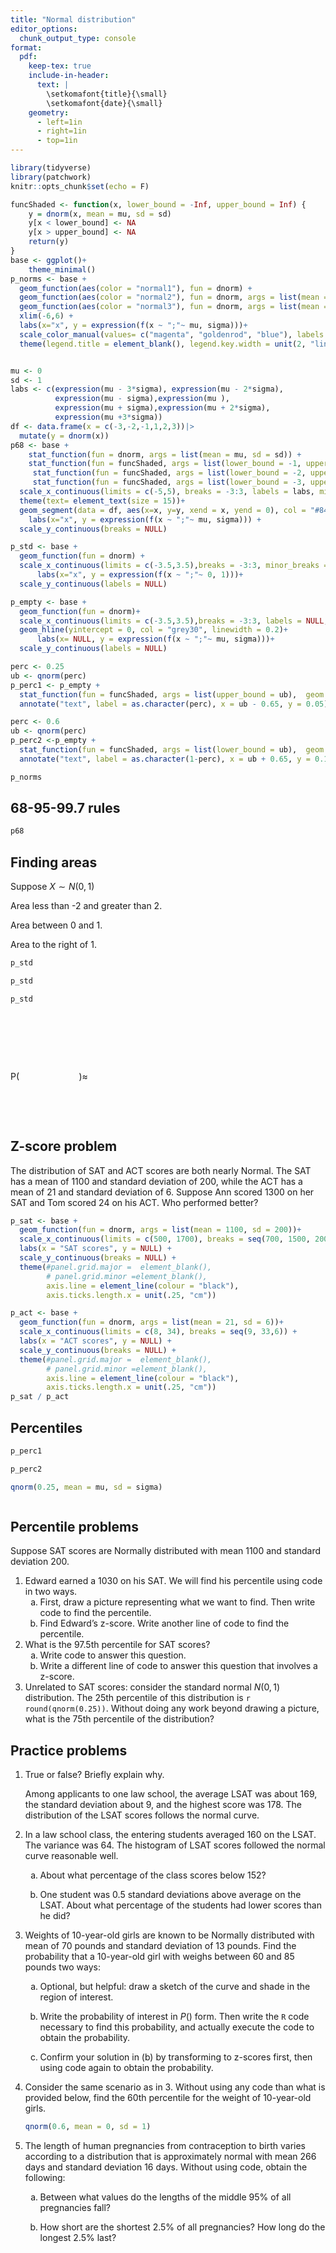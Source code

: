 ```yaml
---
title: "Normal distribution"
editor_options: 
  chunk_output_type: console
format:
  pdf:
    keep-tex: true
    include-in-header:
      text: |
        \setkomafont{title}{\small}
        \setkomafont{date}{\small}
    geometry:
      - left=1in
      - right=1in
      - top=1in
---
```


```r
library(tidyverse)
library(patchwork)
knitr::opts_chunk$set(echo = F) 
```

```r
funcShaded <- function(x, lower_bound = -Inf, upper_bound = Inf) {
    y = dnorm(x, mean = mu, sd = sd)
    y[x < lower_bound] <- NA
    y[x > upper_bound] <- NA
    return(y)
}
base <- ggplot()+
    theme_minimal()
p_norms <- base +
  geom_function(aes(color = "normal1"), fun = dnorm) +
  geom_function(aes(color = "normal2"), fun = dnorm, args = list(mean = 2) ) +
  geom_function(aes(color = "normal3"), fun = dnorm, args = list(mean = 0, sd = 2)) +
  xlim(-6,6) +
  labs(x="x", y = expression(f(x ~ ";"~ mu, sigma)))+
  scale_color_manual(values= c("magenta", "goldenrod", "blue"), labels = c("\n\n", "\n\n", "\n\n")) +
  theme(legend.title = element_blank(), legend.key.width = unit(2, "line"), text=element_text(size = 16))


mu <- 0
sd <- 1
labs <- c(expression(mu - 3*sigma), expression(mu - 2*sigma),
          expression(mu - sigma),expression(mu ),
          expression(mu + sigma),expression(mu + 2*sigma),
          expression(mu +3*sigma))
df <- data.frame(x = c(-3,-2,-1,1,2,3))|>
  mutate(y = dnorm(x))
p68 <- base + 
    stat_function(fun = dnorm, args = list(mean = mu, sd = sd)) + 
    stat_function(fun = funcShaded, args = list(lower_bound = -1, upper_bound = 1),  geom = "area", fill = "#84CA72", alpha = .8) +
     stat_function(fun = funcShaded, args = list(lower_bound = -2, upper_bound = 2),  geom = "area", fill = "#84CA72", alpha = .5)  +
     stat_function(fun = funcShaded, args = list(lower_bound = -3, upper_bound = 3),  geom = "area", fill = "#84CA72", alpha = .4) +
  scale_x_continuous(limits = c(-5,5), breaks = -3:3, labels = labs, minor_breaks = NULL)  +
  theme(text= element_text(size = 15))+
  geom_segment(data = df, aes(x=x, y=y, xend = x, yend = 0), col = "#84CA72")+
    labs(x="x", y = expression(f(x ~ ";"~ mu, sigma))) +
  scale_y_continuous(breaks = NULL)

p_std <- base +
  geom_function(fun = dnorm) +
  scale_x_continuous(limits = c(-3.5,3.5),breaks = -3:3, minor_breaks = NULL)+
      labs(x="x", y = expression(f(x ~ ";"~ 0, 1)))+
  scale_y_continuous(labels = NULL)

p_empty <- base + 
  geom_function(fun = dnorm)+
  scale_x_continuous(limits = c(-3.5,3.5),breaks = -3:3, labels = NULL, minor_breaks = NULL)+
  geom_hline(yintercept = 0, col = "grey30", linewidth = 0.2)+
      labs(x= NULL, y = expression(f(x ~ ";"~ mu, sigma)))+
  scale_y_continuous(labels = NULL)

perc <- 0.25
ub <- qnorm(perc)
p_perc1 <- p_empty +
  stat_function(fun = funcShaded, args = list(upper_bound = ub),  geom = "area", fill = "#84CA72", alpha = .5)+
  annotate("text", label = as.character(perc), x = ub - 0.65, y = 0.05)

perc <- 0.6
ub <- qnorm(perc)
p_perc2 <-p_empty +
  stat_function(fun = funcShaded, args = list(lower_bound = ub),  geom = "area", fill = "#84CA72", alpha = .5)+
  annotate("text", label = as.character(1-perc), x = ub + 0.65, y = 0.1)
```

```r
p_norms
```

## 68-95-99.7 rules

```r
p68
```

## Finding areas

Suppose $X \sim N(0,1)$

::: {layout-ncol="3"}
Area less than -2 and greater than 2.

Area between 0 and 1.

Area to the right of 1.

```r
p_std  
```

```r
p_std 
```

```r
p_std 
```

$\quad$

$\quad$

$\quad$

$\text{P}(\qquad\qquad\qquad) \approx$

$\quad$

$\quad$
:::

\vspace{4cm}

## Z-score problem

The distribution of SAT and ACT scores are both nearly Normal. The SAT has a mean of 1100 and standard deviation of 200, while the ACT has a mean of 21 and standard deviation of 6. Suppose Ann scored 1300 on her SAT and Tom scored 24 on his ACT. Who performed better?

```r
p_sat <- base +
  geom_function(fun = dnorm, args = list(mean = 1100, sd = 200))+
  scale_x_continuous(limits = c(500, 1700), breaks = seq(700, 1500, 200)) +
  labs(x = "SAT scores", y = NULL) +
  scale_y_continuous(breaks = NULL) +
  theme(#panel.grid.major =  element_blank(),
        # panel.grid.minor =element_blank(),
        axis.line = element_line(colour = "black"),
        axis.ticks.length.x = unit(.25, "cm"))

p_act <- base +
  geom_function(fun = dnorm, args = list(mean = 21, sd = 6))+
  scale_x_continuous(limits = c(8, 34), breaks = seq(9, 33,6)) +
  labs(x = "ACT scores", y = NULL) +
  scale_y_continuous(breaks = NULL) +
  theme(#panel.grid.major =  element_blank(),
        # panel.grid.minor =element_blank(),
        axis.line = element_line(colour = "black"),
        axis.ticks.length.x = unit(.25, "cm"))
p_sat / p_act
```

\clearpage

## Percentiles

::: {layout-ncol="2"}
```r
p_perc1
```

```r
p_perc2
```

```r
qnorm(0.25, mean = mu, sd = sigma)
```

```r

```
:::

## Percentile problems

Suppose SAT scores are Normally distributed with mean 1100 and standard deviation 200.

1.  Edward earned a 1030 on his SAT. We will find his percentile using code in two ways.
    a.  First, draw a picture representing what we want to find. Then write code to find the percentile.
    b.  Find Edward's z-score. Write another line of code to find the percentile.
2.  What is the 97.5th percentile for SAT scores?
    a.  Write code to answer this question.
    b.  Write a different line of code to answer this question that involves a z-score.
3.  Unrelated to SAT scores: consider the standard normal $N(0,1)$ distribution. The 25th percentile of this distribution is `r round(qnorm(0.25))`. Without doing any work beyond drawing a picture, what is the 75th percentile of the distribution?

\clearpage

## Practice problems

1.  True or false? Briefly explain why.

    Among applicants to one law school, the average LSAT was about 169, the standard deviation about 9, and the highest score was 178. The distribution of the LSAT scores follows the normal curve.

2.  In a law school class, the entering students averaged 160 on the LSAT. The variance was 64. The histogram of LSAT scores followed the normal curve reasonable well.

    a.  About what percentage of the class scores below 152?

    b.  One student was 0.5 standard deviations above average on the LSAT. About what percentage of the students had lower scores than he did?

3.  Weights of 10-year-old girls are known to be Normally distributed with mean of 70 pounds and standard deviation of 13 pounds. Find the probability that a 10-year-old girl with weighs between 60 and 85 pounds two ways:

    a.  Optional, but helpful: draw a sketch of the curve and shade in the region of interest.

    b.  Write the probability of interest in $P()$ form. Then write the `R` code necessary to find this probability, and actually execute the code to obtain the probability.

    c.  Confirm your solution in (b) by transforming to z-scores first, then using code again to obtain the probability.

4.  Consider the same scenario as in 3. Without using any code than what is provided below, find the 60th percentile for the weight of 10-year-old girls.

    ```r
    qnorm(0.6, mean = 0, sd = 1)
    ```

<!-- -->

5.  The length of human pregnancies from contraception to birth varies according to a distribution that is approximately normal with mean 266 days and standard deviation 16 days. Without using code, obtain the following:

    a.  Between what values do the lengths of the middle 95% of all pregnancies fall?

    b.  How short are the shortest 2.5% of all pregnancies? How long do the longest 2.5% last?
